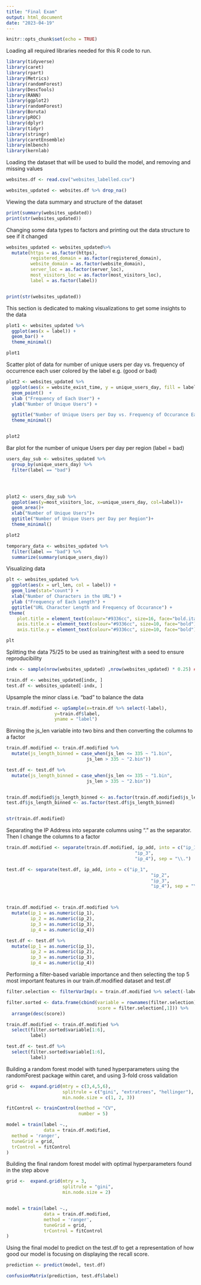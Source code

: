 ---
title: "Final Exam"
output: html_document
date: "2023-04-19"
---

```{r setup, include=FALSE}
knitr::opts_chunk$set(echo = TRUE)
```


Loading all required libraries needed for this R code to run.
```{r}
library(tidyverse)
library(caret)
library(rpart)
library(Metrics)
library(randomForest)
library(DescTools)
library(RANN)
library(ggplot2)
library(randomForest)
library(Boruta)
library(pROC)
library(dplyr)
library(tidyr)
library(stringr)
library(caretEnsemble)
library(mlbench)
library(kernlab)
```


Loading the dataset that will be used to build the model, and removing and missing values
```{r}
websites.df <- read.csv("websites_labelled.csv")

websites_updated <- websites.df %>% drop_na()
```


Viewing the data summary and structure of the dataset
```{r}
print(summary(websites_updated))
print(str(websites_updated))
```

Changing some data types to factors and printing out the data structure to see if it changed
```{r}

websites_updated <- websites_updated%>%
  mutate(https = as.factor(https),
         registered_domain = as.factor(registered_domain),
         website_domain = as.factor(website_domain),
         server_loc = as.factor(server_loc),
         most_visitors_loc = as.factor(most_visitors_loc),
         label = as.factor(label))


print(str(websites_updated))
```

This section is dedicated to making visualizations to get some insights to the data
```{r}
plot1 <- websites_updated %>%
  ggplot(aes(x = label)) + 
  geom_bar() + 
  theme_minimal()

plot1
```

Scatter plot of data for number of unique users per day vs. frequency of occurrence each user colored by the label e.g. (good or bad)
```{r}
plot2 <- websites_updated %>%
  ggplot(aes(x = website_exist_time, y = unique_users_day, fill = label)) + 
  geom_point()  +
  xlab ("Frequency of Each User") +
  ylab("Number of Unique Users") +

  ggtitle("Number of Unique Users per Day vs. Frequency of Occurance Each User") + 
  theme_minimal()


plot2
```
Bar plot for the number of unique Users per day per region (label = bad)
```{r}
users_day_sub <- websites_updated %>%
  group_by(unique_users_day) %>%
  filter(label == "bad")




plot2 <- users_day_sub %>%
  ggplot(aes(y=most_visitors_loc, x=unique_users_day, col=label))+ 
  geom_area()+
  xlab("Number of Unique Users")+
  ggtitle("Number of Unique Users per Day per Region")+ 
  theme_minimal()

plot2
```

```{r}
temporary_data <- websites_updated %>%
  filter(label == "bad") %>%
  summarize(summary(unique_users_day)) 
```

Visualizing data
```{r}
plt <- websites_updated %>%
  ggplot(aes(x = url_len, col = label)) + 
  geom_line(stat="count") +
  xlab("Number of Characters in the URL") +
  ylab ("Frequency of Each Length") +
  ggtitle("URL Character Length and Frequency of Occurance") + 
 theme(
    plot.title = element_text(colour="#9336cc", size=16, face="bold.italic"),
    axis.title.x = element_text(colour="#9336cc", size=10, face="bold"),
    axis.title.y = element_text(colour="#9336cc", size=10, face="bold"))

plt
```

Splitting the data 75/25 to be used as training/test with a seed to ensure reproducibility
```{r}
indx <- sample(nrow(websites_updated) ,nrow(websites_updated) * 0.25) ## Creating an index to split on

train.df <- websites_updated[indx, ]
test.df <- websites_updated[-indx, ]  
```

Upsample the minor class i.e. "bad" to balance the data
```{r}
train.df.modified <- upSample(x=train.df %>% select(-label),
                  y=train.df$label,
                  yname = "label")

```


Binning the js_len variable into two bins and then converting the columns to a factor
```{r}
train.df.modified <- train.df.modified %>% 
  mutate(js_length_binned = case_when(js_len <= 335 ~ "1.bin",
                              js_len > 335 ~ "2.bin"))

test.df <- test.df %>%  
  mutate(js_length_binned = case_when(js_len <= 335 ~ "1.bin",  
                              js_len > 335 ~ "2.bin"))


train.df.modified$js_length_binned <- as.factor(train.df.modified$js_length_binned)
test.df$js_length_binned <- as.factor(test.df$js_length_binned)


str(train.df.modified)
```

Separating the IP Address into separate columns using "." as the separator. Then I change the columns to a factor
```{r}
train.df.modified <- separate(train.df.modified, ip_add, into = c("ip_1", "ip_2", 
                                                "ip_3", 
                                                "ip_4"), sep = "\\.")

test.df <- separate(test.df, ip_add, into = c("ip_1", 
                                                      "ip_2", 
                                                      "ip_3", 
                                                      "ip_4"), sep = "\\.")



train.df.modified <- train.df.modified %>%
  mutate(ip_1 = as.numeric(ip_1),
         ip_2 = as.numeric(ip_2),
         ip_3 = as.numeric(ip_3),
         ip_4 = as.numeric(ip_4))

test.df <- test.df %>%
  mutate(ip_1 = as.numeric(ip_1),
         ip_2 = as.numeric(ip_2),
         ip_3 = as.numeric(ip_3),
         ip_4 = as.numeric(ip_4)) 
```

Performing a filter-based variable importance and then selecting the top 5 most important features in our train.df.modified dataset and test.df
```{r}
filter.selection <- filterVarImp(x = train.df.modified %>% select(-label), y = train.df.modified$label)

filter.sorted <- data.frame(cbind(variable = rownames(filter.selection),
                                  score = filter.selection[,1])) %>%
  arrange(desc(score))

train.df.modified <- train.df.modified %>%
  select(filter.sorted$variable[1:6],
         label)

test.df <- test.df %>%
  select(filter.sorted$variable[1:6],
         label)
```


Building a random forest model with tuned hyperparameters using the randomForest package within caret, and using 3-fold cross validation

```{r}
grid <-  expand.grid(mtry = c(3,4,5,6),
                     splitrule = c("gini", "extratrees", "hellinger"),
                     min.node.size = c(1, 2, 3))

fitControl <- trainControl(method = "CV",
                           number = 5)

model = train(label ~.,
              data = train.df.modified,
  method = 'ranger',
  tuneGrid = grid,
  trControl = fitControl
)

```

Building the final random forest model with optimal hyperparameters found in the step above
```{r}
grid <-  expand.grid(mtry = 3,
                     splitrule = "gini",
                     min.node.size = 2)


model = train(label ~.,
              data = train.df.modified,
              method = 'ranger',
              tuneGrid = grid,
              trControl = fitControl
)
```

Using the final model to predict on the test.df to get a representation of how good our model is focusing on displaying the recall score.
```{r}
prediction <- predict(model, test.df)

confusionMatrix(prediction, test.df$label)
```
